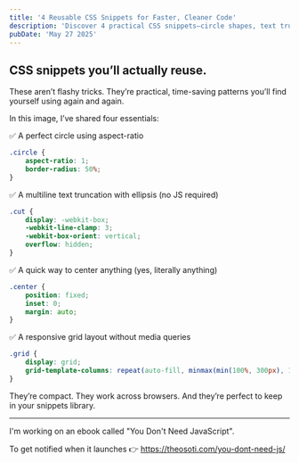 ```yaml
---
title: '4 Reusable CSS Snippets for Faster, Cleaner Code'
description: 'Discover 4 practical CSS snippets—circle shapes, text truncation, centering, and responsive grids—you'll reuse in every project. No JavaScript, just smart CSS.'
pubDate: 'May 27 2025'
---
```



<Picture
	src="/short/05-2025/4-css-snipets.png"
	alt="Four practical CSS code snippets for common layout and design tasks"
	width="400"
	height="600"
	style="margin: 2em auto 1em auto; display: block; border: 4px solid var(--border)"
	format="webp"
/>

## CSS snippets you’ll actually reuse.

These aren’t flashy tricks.
They’re practical, time-saving patterns you’ll find yourself using again and again.

In this image, I’ve shared four essentials:

✅ A perfect circle using aspect-ratio

```css
.circle {
	aspect-ratio: 1;
	border-radius: 50%;
}
```

✅ A multiline text truncation with ellipsis (no JS required)

```css
.cut {
	display: -webkit-box;
	-webkit-line-clamp: 3;
	-webkit-box-orient: vertical;
	overflow: hidden;
}
```

✅ A quick way to center anything (yes, literally anything)

```css
.center {
	position: fixed;
	inset: 0;
	margin: auto;
}
```

✅ A responsive grid layout without media queries

```css
.grid {
	display: grid;
	grid-template-columns: repeat(auto-fill, minmax(min(100%, 300px), 1fr));
}
```

They’re compact.
They work across browsers.
And they’re perfect to keep in your snippets library.

---

I'm working on an ebook called "You Don't Need JavaScript".

To get notified when it launches 👉 https://theosoti.com/you-dont-need-js/
